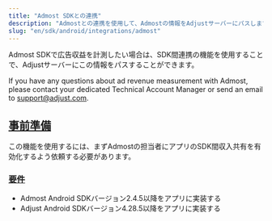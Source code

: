 ```yaml
---
title: "Admost SDKとの連携"
description: "Admostとの連携を使用して、Admostの情報をAdjustサーバーにパスします。"
slug: "en/sdk/android/integrations/admost"
---
```

Admost SDKで広告収益を計測したい場合は、SDK間連携の機能を使用することで、Adjustサーバーにこの情報をパスすることができます。
<callout type="note"> 

If you have any questions about ad revenue measurement with Admost, please contact your dedicated Technical Account Manager or send an email to [support@adjust.com](mailto:support@adjust.com).
</Callout> 

[事前準備](before-you-begin)
------------------------

この機能を使用するには、まずAdmostの担当者にアプリのSDK間収入共有を有効化するよう依頼する必要があります。

### [要件](requirements)

* Admost Android SDKバージョン2\.4\.5以降をアプリに実装する
* Adjust Android SDKバージョン4\.28\.5以降をアプリに実装する


